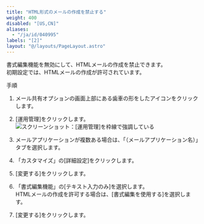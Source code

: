 ```yaml
---
title: "HTML形式のメールの作成を禁止する"
weight: 400
disabled: "[US,CN]"
aliases:
  - "/ja/id/040995"
labels: "[2]"
layout: "@/layouts/PageLayout.astro"
---
```




書式編集機能を無効にして、HTMLメールの作成を禁止できます。  
初期設定では、HTMLメールの作成が許可されています。

<Heading id="m_list_set_m_content_type_10">手順</Heading>

1. メール共有オプションの画面上部にある歯車の形をしたアイコンをクリックします。

1. [運用管理]をクリックします。
    <Img src="/k/kintone/img-ja/m_set_item_02.png" alt="スクリーンショット：[運用管理]を枠線で強調している" />

1. メールアプリケーションが複数ある場合は、「（メールアプリケーション名）」タブを選択します。

1. 「カスタマイズ」の[詳細設定]をクリックします。

1. [変更する]をクリックします。

1. 「書式編集機能」の[テキスト入力のみ]を選択します。  
HTMLメールの作成を許可する場合は、[書式編集を使用する]を選択します。

1. [変更する]をクリックします。
